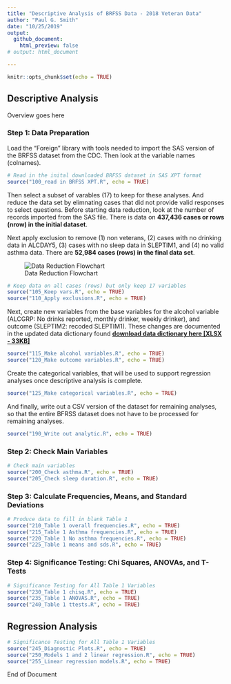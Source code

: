 ---
title: "Descriptive Analysis of BRFSS Data - 2018 Veteran Data"
author: "Paul G. Smith"
date: "10/25/2019"
output:
  github_document:
    html_preview: false
# output: html_document

---

```{r setup, include=FALSE}
knitr::opts_chunk$set(echo = TRUE)
```

## Descriptive Analysis

Overview goes here

### Step 1: Data Preparation

Load the "Foreign" library with tools needed to import the SAS version of the BRFSS dataset from the CDC. Then look at the variable names (colnames).


```{r readdata}
# Read in the inital downloaded BRFSS dataset in SAS XPT format
source("100_read in BRFSS XPT.R", echo = TRUE)
```

Then select a subset of varables (17) to keep for these analyses. And reduce the data set by elimnating cases that did not provide valid responses to select questions. Before starting data reduction, look at the number of records imported from the SAS file. There is data on **437,436 cases or rows (nrow) in the initial dataset**.

Next apply exclusion to remove (1) non veterans, (2) cases with no drinking data in ALCDAY5, (3) cases with no sleep data in SLEPTIM1, and (4) no valid asthma data. There are **52,984 cases (rows) in the final data set**.

![Data Reduction Flowchart](./visuals/datareduction.png "Data Reduction Flowchart")

```{r keepdataapplyexclusion}
# Keep data on all cases (rows) but only keep 17 variables
source("105_Keep vars.R", echo = TRUE)
source("110_Apply exclusions.R", echo = TRUE)
```
Next, create new variables from the base variables for the alcohol variable (ALCGRP: No drinks reported, monthly drinker, weekly drinker), and outcome (SLEPTIM2: recoded SLEPTIM1).  These changes are documented in the updated data dictionary found [**download data dictionary here [XLSX - 33KB]**](documentation/Data_Dictionary_with_Confounders.xlsx)

```{r makenewvariables}
source("115_Make alcohol variables.R", echo = TRUE)
source("120_Make outcome variables.R", echo = TRUE)
```
Create the categorical variables, that will be used to support regression analyses once descriptive analysis is complete.

```{r makecategoricalvariables}
source("125_Make categorical variables.R", echo = TRUE)
```
And finally, write out a CSV version of the dataset for remaining analyses,
so that the entire BFRSS dataset does not have to be processed for remaining analyses.

```{r writedatasetcsv}
source("190_Write out analytic.R", echo = TRUE)

```

### Step 2: Check Main Variables

```{r checkvars}

# Check main variables
source("200_Check asthma.R", echo = TRUE)
source("205_Check sleep duration.R", echo = TRUE)

```
### Step 3: Calculate Frequencies, Means, and Standard Deviations

```{r FreqsMeansSDs}

# Produce data to fill in blank Table 1
source("210_Table 1 overall frequencies.R", echo = TRUE)
source("215_Table 1 Asthma frequencies.R", echo = TRUE)
source("220_Table 1 No asthma frequencies.R", echo = TRUE)
source("225_Table 1 means and sds.R", echo = TRUE)

```

### Step 4: Significance Testing: Chi Squares, ANOVAs, and T-Tests

```{r SignificanceTesting}
# Significance Testing for All Table 1 Variables
source("230_Table 1 chisq.R", echo = TRUE)
source("235_Table 1 ANOVAS.R", echo = TRUE)
source("240_Table 1 ttests.R", echo = TRUE)

```
## Regression Analysis

```{r Regression}
# Significance Testing for All Table 1 Variables
source("245_Diagnostic Plots.R", echo = TRUE)
source("250_Models 1 and 2 linear regression.R", echo = TRUE)
source("255_Linear regression models.R", echo = TRUE)

```
End of Document